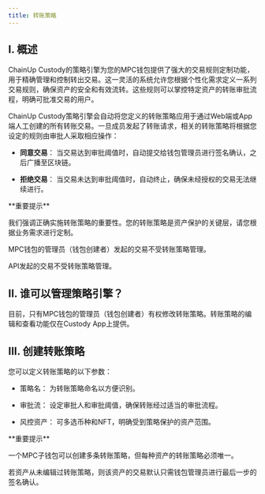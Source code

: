 ---
title: 转账策略
---

## I. 概述
ChainUp Custody的策略引擎为您的MPC钱包提供了强大的交易规则定制功能，用于精确管理和控制转出交易。这一灵活的系统允许您根据个性化需求定义一系列交易规则，确保资产的安全和有效流转。这些规则可以掌控特定资产的转账审批流程，明确可批准交易的用户。


ChainUp Custody策略引擎会自动将您定义的转账策略应用于通过Web端或App端人工创建的所有转账交易。一旦成员发起了转账请求，相关的转账策略将根据您设定的规则由审批人采取相应操作：

- **同意交易**： 当交易达到审批阈值时，自动提交给钱包管理员进行签名确认，之后广播至区块链。

- **拒绝交易**： 当交易未达到审批阈值时，自动终止，确保未经授权的交易无法继续进行。



<Warning>
**重要提示**

我们强调正确实施转账策略的重要性。您的转账策略是资产保护的关键层，请您根据业务需求进行定制。

MPC钱包的管理员（钱包创建者）发起的交易不受转账策略管理。

API发起的交易不受转账策略管理。
</Warning>



## II. 谁可以管理策略引擎？

目前，只有MPC钱包的管理员（钱包创建者）有权修改转账策略。转账策略的编辑和查看功能仅在Custody App上提供。




## III. 创建转账策略

您可以定义转账策略的以下参数：

- 策略名： 为转账策略命名以方便识别。

- 审批流： 设定审批人和审批阈值，确保转账经过适当的审批流程。

- 风控资产： 可多选币种和NFT，明确受到策略保护的资产范围。




<Warning>
**重要提示**

一个MPC子钱包可以创建多条转账策略，但每种资产的转账策略必须唯一。

若资产从未编辑过转账策略，则该资产的交易默认只需钱包管理员进行最后一步的签名确认。
</Warning>